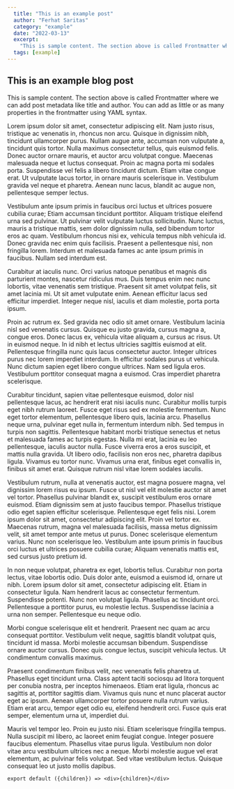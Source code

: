 ```yaml
---
  title: "This is an example post"
  author: "Ferhat Saritas"
  category: "example"
  date: "2022-03-13"
  excerpt:
    "This is sample content. The section above is called Frontmatter where we can add post metadata like title and author. You can add as little or as many properties in the frontmatter using YAML syntax."
  tags: [example]
---
```


## This is an example blog post

This is sample content. The section above is called Frontmatter where we can add post metadata like title and author. You can add as little or as many properties in the frontmatter using YAML syntax.

Lorem ipsum dolor sit amet, consectetur adipiscing elit. Nam justo risus, tristique ac venenatis in, rhoncus non arcu. Quisque in dignissim nibh, tincidunt ullamcorper purus. Nullam augue ante, accumsan non vulputate a, tincidunt quis tortor. Nulla maximus consectetur tellus, quis euismod felis. Donec auctor ornare mauris, et auctor arcu volutpat congue. Maecenas malesuada neque et luctus consequat. Proin ac magna porta mi sodales porta. Suspendisse vel felis a libero tincidunt dictum. Etiam vitae congue erat. Ut vulputate lacus tortor, in ornare mauris scelerisque in. Vestibulum gravida vel neque et pharetra. Aenean nunc lacus, blandit ac augue non, pellentesque semper lectus.

Vestibulum ante ipsum primis in faucibus orci luctus et ultrices posuere cubilia curae; Etiam accumsan tincidunt porttitor. Aliquam tristique eleifend urna sed pulvinar. Ut pulvinar velit vulputate luctus sollicitudin. Nunc luctus, mauris a tristique mattis, sem dolor dignissim nulla, sed bibendum tortor eros ac quam. Vestibulum rhoncus nisi ex, vehicula tempus nibh vehicula id. Donec gravida nec enim quis facilisis. Praesent a pellentesque nisi, non fringilla lorem. Interdum et malesuada fames ac ante ipsum primis in faucibus. Nullam sed interdum est.

Curabitur at iaculis nunc. Orci varius natoque penatibus et magnis dis parturient montes, nascetur ridiculus mus. Duis tempus enim nec nunc lobortis, vitae venenatis sem tristique. Praesent sit amet volutpat felis, sit amet lacinia mi. Ut sit amet vulputate enim. Aenean efficitur lacus sed efficitur imperdiet. Integer neque nisl, iaculis et diam molestie, porta porta ipsum.

Proin ac rutrum ex. Sed gravida nec odio sit amet ornare. Vestibulum lacinia nisl sed venenatis cursus. Quisque eu justo gravida, cursus magna a, congue eros. Donec lacus ex, vehicula vitae aliquam a, cursus ac risus. Ut in euismod neque. In id nibh et lectus ultricies sagittis euismod at elit. Pellentesque fringilla nunc quis lacus consectetur auctor. Integer ultrices purus nec lorem imperdiet interdum. In efficitur sodales purus ut vehicula. Nunc dictum sapien eget libero congue ultrices. Nam sed ligula eros. Vestibulum porttitor consequat magna a euismod. Cras imperdiet pharetra scelerisque.

Curabitur tincidunt, sapien vitae pellentesque euismod, dolor nisl pellentesque lacus, ac hendrerit erat nisi iaculis nunc. Curabitur mollis turpis eget nibh rutrum laoreet. Fusce eget risus sed ex molestie fermentum. Nunc eget tortor elementum, pellentesque libero quis, lacinia arcu. Phasellus neque urna, pulvinar eget nulla in, fermentum interdum nibh. Sed tempus in turpis non sagittis. Pellentesque habitant morbi tristique senectus et netus et malesuada fames ac turpis egestas. Nulla mi erat, lacinia eu leo pellentesque, iaculis auctor nulla. Fusce viverra eros a eros suscipit, et mattis nulla gravida. Ut libero odio, facilisis non eros nec, pharetra dapibus ligula. Vivamus eu tortor nunc. Vivamus urna erat, finibus eget convallis in, finibus sit amet erat. Quisque rutrum nisl vitae lorem sodales iaculis.

Vestibulum rutrum, nulla at venenatis auctor, est magna posuere magna, vel dignissim lorem risus eu ipsum. Fusce ut nisl vel elit molestie auctor sit amet vel tortor. Phasellus pulvinar blandit ex, suscipit vestibulum eros ornare euismod. Etiam dignissim sem at justo faucibus tempor. Phasellus tristique odio eget sapien efficitur scelerisque. Pellentesque eget felis nisi. Lorem ipsum dolor sit amet, consectetur adipiscing elit. Proin vel tortor ex. Maecenas rutrum, magna vel malesuada facilisis, massa metus dignissim velit, sit amet tempor ante metus ut purus. Donec scelerisque elementum varius. Nunc non scelerisque leo. Vestibulum ante ipsum primis in faucibus orci luctus et ultrices posuere cubilia curae; Aliquam venenatis mattis est, sed cursus justo pretium id.

In non neque volutpat, pharetra ex eget, lobortis tellus. Curabitur non porta lectus, vitae lobortis odio. Duis dolor ante, euismod a euismod id, ornare ut nibh. Lorem ipsum dolor sit amet, consectetur adipiscing elit. Etiam in consectetur ligula. Nam hendrerit lacus ac consectetur fermentum. Suspendisse potenti. Nunc non volutpat ligula. Phasellus ac tincidunt orci. Pellentesque a porttitor purus, eu molestie lectus. Suspendisse lacinia a urna non semper. Pellentesque eu neque odio.

Morbi congue scelerisque elit et hendrerit. Praesent nec quam ac arcu consequat porttitor. Vestibulum velit neque, sagittis blandit volutpat quis, tincidunt id massa. Morbi molestie accumsan bibendum. Suspendisse ornare auctor cursus. Donec quis congue lectus, suscipit vehicula lectus. Ut condimentum convallis maximus.

Praesent condimentum finibus velit, nec venenatis felis pharetra ut. Phasellus eget tincidunt urna. Class aptent taciti sociosqu ad litora torquent per conubia nostra, per inceptos himenaeos. Etiam erat ligula, rhoncus ac sagittis at, porttitor sagittis diam. Vivamus quis nunc et nunc placerat auctor eget ac ipsum. Aenean ullamcorper tortor posuere nulla rutrum varius. Etiam erat arcu, tempor eget odio eu, eleifend hendrerit orci. Fusce quis erat semper, elementum urna ut, imperdiet dui.

Mauris vel tempor leo. Proin eu justo nisi. Etiam scelerisque fringilla tempus. Nulla suscipit mi libero, ac laoreet enim feugiat congue. Integer posuere faucibus elementum. Phasellus vitae purus ligula. Vestibulum non dolor vitae arcu vestibulum ultrices nec a neque. Morbi molestie augue vel erat elementum, ac pulvinar felis volutpat. Sed vitae vestibulum lectus. Quisque consequat leo ut justo mollis dapibus.

```
export default ({children}) => <div>{children}</div>
```

